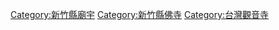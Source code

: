 {{Commons_category}}

[[Category:新竹縣廟宇|Category:新竹縣廟宇]]
[[Category:新竹縣佛寺|Category:新竹縣佛寺]]
[[Category:台灣觀音寺|Category:台灣觀音寺]]